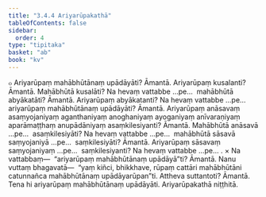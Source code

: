 ```yaml
---
title: "3.4.4 Ariyarūpakathā"
tableOfContents: false
sidebar:
  order: 4
type: "tipitaka"
basket: "ab"
book: "kv"
---
```



<DynamicBreadcrumb />

<Division number="698" book="kv">

<Paragraph number="2239" book="kv">
๐ Ariyarūpaṃ mahābhūtānaṃ upādāyāti? Āmantā. Ariyarūpaṃ kusalanti? Āmantā. Mahābhūtā kusalāti? Na hevaṃ vattabbe …pe…  mahābhūtā abyākatāti? Āmantā. Ariyarūpaṃ abyākatanti? Na hevaṃ vattabbe …pe…  ariyarūpaṃ mahābhūtānaṃ upādāyāti? Āmantā. Ariyarūpaṃ anāsavaṃ asaṃyojaniyaṃ aganthaniyaṃ anoghaniyaṃ ayoganiyaṃ anīvaraṇiyaṃ aparāmaṭṭhaṃ anupādāniyaṃ asaṃkilesiyanti? Āmantā. Mahābhūtā anāsavā …pe…  asaṃkilesiyāti? Na hevaṃ vattabbe …pe…  mahābhūtā sāsavā saṃyojaniyā …pe…  saṃkilesiyāti? Āmantā. Ariyarūpaṃ sāsavaṃ saṃyojaniyaṃ …pe…  saṃkilesiyanti? Na hevaṃ vattabbe …pe… .
</Paragraph>

</Division>
<Division number="699" book="kv">

<Paragraph number="2240" book="kv">
× Na vattabbaṃ—  “ariyarūpaṃ mahābhūtānaṃ upādāyā”ti? Āmantā. Nanu vuttaṃ bhagavatā—  “yaṃ kiñci, bhikkhave, rūpaṃ cattāri mahābhūtāni catunnañca mahābhūtānaṃ upādāyarūpan”ti. Attheva suttantoti? Āmantā. Tena hi ariyarūpaṃ mahābhūtānaṃ upādāyāti.

</Paragraph>
</Division>

<Paragraph number="2241" type="center" book="kv">
Ariyarūpakathā niṭṭhitā.
</Paragraph>